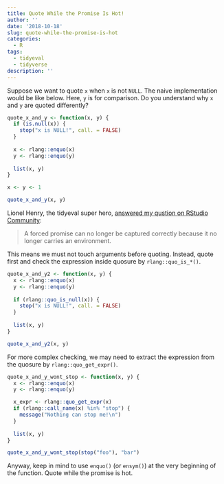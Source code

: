```yaml
---
title: Quote While the Promise Is Hot!
author: ''
date: '2018-10-18'
slug: quote-while-the-promise-is-hot
categories:
  - R
tags:
  - tidyeval
  - tidyverse
description: ''
---
```


Suppose we want to quote `x` when `x` is not `NULL`. The naive implementation would be like below. Here, `y` is for comparison. Do you understand why `x` and `y` are quoted differently?

```r
quote_x_and_y <- function(x, y) {
  if (is.null(x)) {
    stop("x is NULL!", call. = FALSE)
  }
  
  x <- rlang::enquo(x)
  y <- rlang::enquo(y)
  
  list(x, y)
}

x <- y <- 1

quote_x_and_y(x, y)
```

Lionel Henry, the tidyeval super hero, [answered my qustion on RStudio Community](https://community.rstudio.com/t/a-difference-between-tidyeval-and-substitute-when-the-promise-is-already-evaluated/15480/4?u=yutannihilation):

> A forced promise can no longer be captured correctly because it no longer carries an environment.

This means we must not touch arguments before quoting. Instead, quote first and check the expression inside quosure by `rlang::quo_is_*()`.


```r
quote_x_and_y2 <- function(x, y) {
  x <- rlang::enquo(x)
  y <- rlang::enquo(y)
  
  if (rlang::quo_is_null(x)) {
    stop("x is NULL!", call. = FALSE)
  }
  
  list(x, y)
}

quote_x_and_y2(x, y)
```

For more complex checking, we may need to extract the expression from the quosure by `rlang::quo_get_expr()`.

```r
quote_x_and_y_wont_stop <- function(x, y) {
  x <- rlang::enquo(x)
  y <- rlang::enquo(y)

  x_expr <- rlang::quo_get_expr(x)  
  if (rlang::call_name(x) %in% "stop") {
    message("Nothing can stop me!\n")
  }
  
  list(x, y)
}

quote_x_and_y_wont_stop(stop("foo"), "bar")
```

Anyway, keep in mind to use `enquo()` (or `ensym()`) at the very beginning of the function. Quote while the promise is hot.